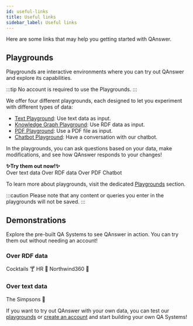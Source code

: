 ```yaml
---
id: useful-links
title: Useful links
sidebar_label: Useful links
---
```



Here are some links that may help you getting started with QAnswer.

## Playgrounds
Playgrounds are interactive environments where you can try out QAnswer and explore its capabilities.

:::tip
No account is required to use the Playgrounds.
:::

We offer four different playgrounds, each designed to let you experiment with different types of data:

* [Text Playground](/playgrounds/text): Use text data as input.
* [Knowledge Graph Playground](/playgrounds/graph/description): Use RDF data as input.
* [PDF Playground](/playgrounds/document): Use a PDF file as input.
* [Chatbot Playground](/playgrounds/chatbot): Have a conversation with our chatbot.

In the playgrounds, you can ask questions based on your data, make modifications, and see how QAnswer responds to your changes!

<div style={{ textAlign: 'center', margin: '20px 0' }}><b>✨Try them out now!✨</b></div>
<div style={{ display: 'flex', justifyContent: 'center', marginBottom: '20px', gap: '20px', flexWrap: 'wrap' }}>
    <Link
        to='https://app.qanswer.ai/playground/text'
        className='button button--lg'
        style={{ textDecoration: 'none', backgroundColor: 'var(--ifm-color-periwinkle-light)', color: '#000', border: 'none' }}
    >
        Over text data
    </Link>
    <Link
        to='https://app.qanswer.ai/playground/kg'
        className='button button--lg'
        style={{ textDecoration: 'none', backgroundColor: 'var(--ifm-color-blush-light)', color: '#000', border: 'none' }}
    >
        Over RDF data
    </Link>
    <Link
        to='https://app.qanswer.ai/playground/textdoc'
        className='button button--lg'
        style={{ textDecoration: 'none', backgroundColor: 'var(--ifm-color-aquamarine-light)', color: '#000', border: 'none' }}
    >
        Over PDF
    </Link>
    <Link
        to='https://app.qanswer.ai/playground/chatbot'
        className="button button--primary button--lg"
        style={{ textDecoration: 'none', backgroundColor: 'var(--ifm-color-citrine-light)', color: '#000', border: 'none' }}
    >
       Chatbot
    </Link>
</div>

To learn more about playgrounds, visit the dedicated [Playgrounds](/playgrounds/access-playground) section.

:::caution
Please note that any content or queries you enter in the playgrounds will not be saved.
:::

## Demonstrations
Explore the pre-built QA Systems to see QAnswer in action. You can try them out without needing an account!


### Over RDF data
<div style={{ display: 'flex', gap: '20px', marginBottom: '20px', flexWrap: 'wrap' }}>
    <Link
        to='https://app.qanswer.ai/public-share?kb=cocktails&type=graph&user=demo&lang=en'
        className="button button--primary button--lg"
        style={{ textDecoration: 'none' }}
    >
        Cocktails 🍸
    </Link>
    <Link
        to='https://app.qanswer.ai/public-share?kb=hr&type=graph&user=demo&lang=en'
        className="button button--primary button--lg"
        style={{ textDecoration: 'none' }}
    >
        HR 👤
    </Link>
    <Link
        to='https://app.qanswer.ai/public-share?kb=Northwind360&type=graph&user=demo&lang=en'
        className="button button--primary button--lg"
        style={{ textDecoration: 'none' }}
    > 
        Northwind360 🚚
    </Link>
</div>


### Over text data
<div style={{ display: 'flex', gap: '20px', marginBottom: '20px', flexWrap: 'wrap' }}>
    <Link
        to='https://app.qanswer.ai/public-share?kb=The%20Simpsons&type=text&user=demo&lang=en'
        className="button button--primary button--lg"
        style={{ textDecoration: 'none' }}
    >
        The Simpsons 🍩
    </Link>
</div>

If you want to try out QAnswer with your own data, you can test our [playgrounds](/playgrounds/access-playground) or [create an account](/tutorial-ui/register-login) and start building your own QA Systems!